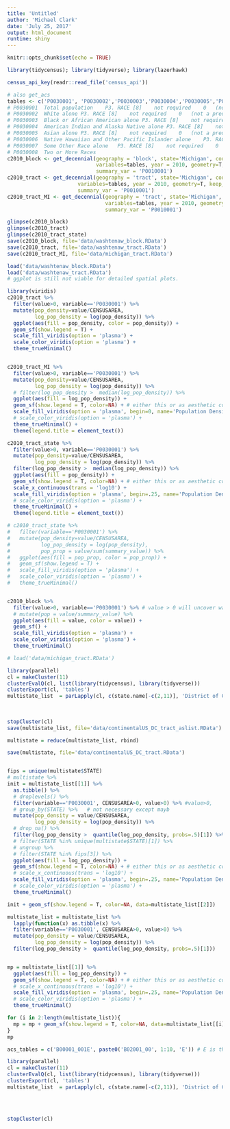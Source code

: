 ```yaml
---
title: 'Untitled'
author: 'Michael Clark'
date: 'July 25, 2017'
output: html_document
runtime: shiny
---
```


```r
knitr::opts_chunk$set(echo = TRUE)
```

```r
library(tidycensus); library(tidyverse); library(lazerhawk)

census_api_key(readr::read_file('census_api'))
```

```r
# also get_acs
tables <- c('P0030001', 'P0030002','P0030003','P0030004','P0030005','P0030006','P0030007','P0030008')
# P0030001	Total population	P3. RACE [8]	not required	0	(not a predicate)	N/A 	N/A
# P0030002	White alone	P3. RACE [8]	not required	0	(not a predicate)	N/A 	N/A
# P0030003	Black or African American alone	P3. RACE [8]	not required	0	(not a predicate)	N/A 	N/A
# P0030004	American Indian and Alaska Native alone	P3. RACE [8]	not required	0	(not a predicate)	N/A 	N/A
# P0030005	Asian alone	P3. RACE [8]	not required	0	(not a predicate)	N/A 	N/A
# P0030006	Native Hawaiian and Other Pacific Islander alone	P3. RACE [8]	not required	0	(not a predicate)	N/A 	N/A
# P0030007	Some Other Race alone	P3. RACE [8]	not required	0	(not a predicate)	N/A 	N/A
# P0030008	Two or More Races
c2010_block <- get_decennial(geography = 'block', state='Michigan', county='Washtenaw', 
                             variables=tables, year = 2010, geometry=T, keep_geo_vars = T,
                             summary_var = 'P0010001')
c2010_tract <- get_decennial(geography = 'tract', state='Michigan', county='Washtenaw', 
                       variables=tables, year = 2010, geometry=T, keep_geo_vars = T,
                       summary_var = 'P0010001')
c2010_tract_MI <- get_decennial(geography = 'tract', state='Michigan', 
                                variables=tables, year = 2010, geometry=T, keep_geo_vars = T,
                                summary_var = 'P0010001')

glimpse(c2010_block)
glimpse(c2010_tract)
glimpse(c2010_tract_state)
save(c2010_block, file='data/washtenaw_block.RData')
save(c2010_tract, file='data/washtenaw_tract.RData')
save(c2010_tract_MI, file='data/michigan_tract.RData')
```

```r
load('data/washtenaw_block.RData')
load('data/washtenaw_tract.RData')
# ggplot is still not viable for detailed spatial plots.

library(viridis)
c2010_tract %>%
  filter(value>0, variable=='P0030001') %>%
  mutate(pop_density=value/CENSUSAREA,
         log_pop_density = log(pop_density)) %>% 
  ggplot(aes(fill = pop_density, color = pop_density)) + 
  geom_sf(show.legend = T) + 
  scale_fill_viridis(option = 'plasma') +
  scale_color_viridis(option = 'plasma') +
  theme_trueMinimal()


c2010_tract_MI %>%
  filter(value>0, variable=='P0030001') %>%
  mutate(pop_density=value/CENSUSAREA,
         log_pop_density = log(pop_density)) %>% 
  # filter(log_pop_density >  median(log_pop_density)) %>%
  ggplot(aes(fill = log_pop_density)) + 
  geom_sf(show.legend = T, color=NA) + # either this or as aesthetic color = fillvar
  scale_fill_viridis(option = 'plasma', begin=0, name='Population Density') +
  # scale_color_viridis(option = 'plasma') +
  theme_trueMinimal() +
  theme(legend.title = element_text())

c2010_tract_state %>%
  filter(value>0, variable=='P0030001') %>%
  mutate(pop_density=value/CENSUSAREA,
         log_pop_density = log(pop_density)) %>% 
  filter(log_pop_density >  median(log_pop_density)) %>%
  ggplot(aes(fill = pop_density)) + 
  geom_sf(show.legend = T, color=NA) + # either this or as aesthetic color = fillvar
  scale_x_continuous(trans = 'log10') + 
  scale_fill_viridis(option = 'plasma', begin=.25, name='Population Density') +
  # scale_color_viridis(option = 'plasma') +
  theme_trueMinimal() +
  theme(legend.title = element_text())

# c2010_tract_state %>%
#   filter(variable=='P0030001') %>%
#   mutate(pop_density=value/CENSUSAREA,
#          log_pop_density = log(pop_density),
#          pop_prop = value/sum(summary_value)) %>% 
#   ggplot(aes(fill = pop_prop, color = pop_prop)) + 
#   geom_sf(show.legend = T) + 
#   scale_fill_viridis(option = 'plasma') +
#   scale_color_viridis(option = 'plasma') +
#   theme_trueMinimal()


c2010_block %>%
  filter(value>0, variable=='P0030001') %>% # value > 0 will uncover water and similar
  # mutate(pop = value/summary_value) %>%
  ggplot(aes(fill = value, color = value)) +
  geom_sf() +
  scale_fill_viridis(option = 'plasma') +
  scale_color_viridis(option = 'plasma') +
  theme_trueMinimal()
```


```r
# load('data/michigan_tract.RData')

library(parallel)
cl = makeCluster(11)
clusterEvalQ(cl, list(library(tidycensus), library(tidyverse)))
clusterExport(cl, 'tables')
multistate_list  = parLapply(cl, c(state.name[-c(2,11)], 'District of Columbia'), function(st) get_decennial(geography = 'tract', state=st,
                                                                                                             variables=tables, year = 2010, geometry=T,
                                                                                                             keep_geo_vars = T,
                                                                                                             summary_var = 'P0010001'))
stopCluster(cl)
save(multistate_list, file='data/continentalUS_DC_tract_aslist.RData')

multistate = reduce(multistate_list, rbind)

save(multistate, file='data/continentalUS_DC_tract.RData')


fips = unique(multistate$STATE)
# multistate %>%
init = multistate_list[[1]] %>%
  as.tibble() %>% 
  # droplevels() %>%
  filter(variable=='P0030001', CENSUSAREA>0, value>0) %>% #value>0,
  # group_by(STATE) %>%   # not necessary except mayb
  mutate(pop_density = value/CENSUSAREA,
         log_pop_density = log(pop_density)) %>%
  # drop_na() %>% 
  filter(log_pop_density >  quantile(log_pop_density, probs=.5)[1]) %>%
  # filter(STATE %in% unique(multistate$STATE)[1]) %>%
  # ungroup %>% 
  # filter(STATE %in% fips[3]) %>% 
  ggplot(aes(fill = log_pop_density)) + 
  geom_sf(show.legend = T, color=NA) + # either this or as aesthetic color = fillvar
  # scale_x_continuous(trans = 'log10') + 
  scale_fill_viridis(option = 'plasma', begin=.25, name='Population Density') +
  # scale_color_viridis(option = 'plasma') +
  theme_trueMinimal()

init + geom_sf(show.legend = T, color=NA, data=multistate_list[[2]])
```





```r
multistate_list = multistate_list %>% 
  lapply(function(x) as.tibble(x) %>% 
  filter(variable=='P0030001', CENSUSAREA>0, value>0) %>%
  mutate(pop_density = value/CENSUSAREA,
         log_pop_density = log(pop_density)) %>%
  filter(log_pop_density >  quantile(log_pop_density, probs=.5)[1]))


mp = multistate_list[[1]] %>%
  ggplot(aes(fill = log_pop_density)) + 
  geom_sf(show.legend = T, color=NA) + # either this or as aesthetic color = fillvar
  # scale_x_continuous(trans = 'log10') + 
  scale_fill_viridis(option = 'plasma', begin=.25, name='Population Density') +
  # scale_color_viridis(option = 'plasma') +
  theme_trueMinimal()

for (i in 2:length(multistate_list)){
  mp = mp + geom_sf(show.legend = T, color=NA, data=multistate_list[[i]])
}
mp
```



```r
acs_tables = c('B00001_001E', paste0('B02001_00', 1:10, 'E')) # E is the actual estimate

library(parallel)
cl = makeCluster(11)
clusterEvalQ(cl, list(library(tidycensus), library(tidyverse)))
clusterExport(cl, 'tables')
multistate_list  = parLapply(cl, c(state.name[-c(2,11)], 'District of Columbia'), function(st) get_decennial(geography = 'tract', state=st,
                                                                                                             variables='B00001_001E', year = 2010,
                                                                                                             geometry=T,
                                                                                                             keep_geo_vars = T,
                                                                                                             summary_var = 'B00001_001E'))
stopCluster(cl)
```

